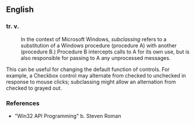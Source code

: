 {{wikify}}
== English ==
===tr. v.===
: In the context of Microsoft Windows, ''subclassing'' refers to a substitution of a Windows procedure (procedure A) with another (procedure B.) Procedure B intercepts calls to A for its own use, but is also responsible for passing to A any unprocessed messages.
This can be useful for changing the default function of controls. For example, a Checkbox control  may alternate from checked to unchecked in response to mouse clicks; subclassing might allow an alternation from checked to grayed out.
===References===
* "Win32 API Programming" b. Steven Roman